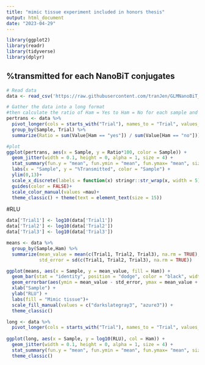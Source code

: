 ```yaml
---
title: "mimic tissue experiment included in honors thesis"
output: html_document
date: "2023-04-29"
---
```


```r
library(ggplot2)
library(readr)
library(tidyverse)
library(dplyr)
```

## %transmitted for each NanoBiT conjugates

```r
# Read data 
data <- read_csv('https://raw.githubusercontent.com/tranJen/GLMNanoBiT_Honors_Thesis/main/ham%20vs%20no%20ham%20RLU.csv')
```

```r
# Gather the data into a long format
#then calculate the ratio of Ham = Yes to Ham = No for each sample and each trial
pertrans <- data %>%
  pivot_longer(cols = starts_with("Trial"), names_to = "Trial", values_to = "Value") %>%
  group_by(Sample, Trial) %>%
  summarize(Ratio = sum(Value[Ham == "yes"]) / sum(Value[Ham == "no"])) 

#plot
ggplot(pertrans, aes(x = Sample, y = Ratio*100, color = Sample)) +
  geom_jitter(width = 0.1, height = 0, alpha = 1, size = 4) +
  stat_summary(fun.y = "mean", fun.ymin = "mean", fun.ymax= "mean", size=0.3,width=0.5, geom = "crossbar")+
  labs(x = "Sample", y = "%Transmitted", color = "Sample") +
  ylim(0,13)+
  scale_x_discrete(labels = function(x) stringr::str_wrap(x, width = 5)) +
  guides(color = FALSE)+
  scale_color_manual(values =mau)+
  theme_classic() + theme(text = element_text(size = 15))
```

#RLU
```r
data['Trial1'] <- log10(data['Trial1'])
data['Trial2'] <- log10(data['Trial2'])
data['Trial3'] <- log10(data['Trial3'])

means <- data %>%
  group_by(Sample,Ham) %>%
  summarize(mean_value = mean(c(Trial1, Trial2, Trial3), na.rm = TRUE),
            std_error = sd(c(Trial1, Trial2, Trial3), na.rm = TRUE))
```

```r
ggplot(means, aes(x = Sample, y = mean_value, fill = Ham)) +
  geom_bar(stat = "identity", position = "dodge", color = "black", width = 0.5) +
  geom_errorbar(aes(ymin = mean_value - std_error, ymax = mean_value + std_error), position = position_dodge(width = 0.9), width = 0.1) +
  xlab("Sample") +
  ylab("RLU") +
  labs(fill = "Mimic tissue")+
  scale_fill_manual(values = c("darkslategray3", "azure3")) +
  theme_classic()
```

```r
long <- data %>%
  pivot_longer(cols = starts_with("Trial"), names_to = "Trial", values_to = "RLU")
  
ggplot(long, aes(x = Sample, y = log10(RLU), col = Ham)) +
  geom_jitter(width = 0.1, height = 0, alpha = 1, size = 4) +
  stat_summary(fun.y = "mean", fun.ymin = "mean", fun.ymax= "mean", size=0.3,width=0.5, geom = "crossbar")+
  theme_classic()
```



```r
```
